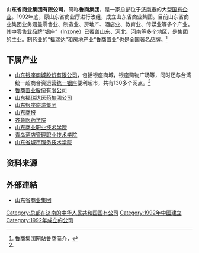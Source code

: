 {{Infobox_Company 
|company_name_zh =山东省商业集团有限公司 
|company_name_en =Shandong Commercial Group Co., Ltd.
|company_name =鲁商集团
|company_type =[[国有企业|国有企业]]
|company_slogan =|
location =[[济南市|济南市]]山师东路4号 
|industry =[[零售业|零售业]]，[[地产业|地产业]]，[[制药业|制药业]]，[[酒店业|酒店业]]，[[教育业|教育业]]，[[传媒业|传媒业]]
|key_people =党委书记、董事长：高洪雷<br />总经理：郭训成|    
 sales = |
 profit =|
 asset =|
 market_value =|
 num_employees =15万人（2015年）|
 products =|
 revenue =637.2149亿元人民币（2015年）|
| subsid = [[山东银座商城股份有限公司|银座股份]]（{{sse|600858}}）<br />[[鲁商置业股份有限公司|鲁商置业]]（{{sse|600223}}）
|homepage =[http://www.lushang.com.cn/]
}}

'''山东省商业集团有限公司'''，简称'''鲁商集团'''，是一家总部位于[[济南市|济南市]]的大型[[国有企业|国有企业]]。1992年底，原山东省商业厅进行改组，成立山东省商业集团。目前山东省商业集团业务涵盖零售业、制造业、房地产、酒店业、教育业、传媒业等多个产业。其中零售业品牌“银座”（Inzone）已覆盖[[山东|山东]]、[[河北|河北]]、[[河南|河南]]等多个地区，是集团的主业。制药业的“福瑞达”和房地产业“鲁商置业”也是全国著名品牌。<ref name="鲁商简介">鲁商集团网站鲁商简介，{{cite web |url=http://www.lshjt.com.cn/album-show-cid-1.html |title=存档副本 |accessdate=2010-08-10 |deadurl=yes |archiveurl=https://web.archive.org/web/20100726131524/http://www.lshjt.com.cn/album-show-cid-1.html |archivedate=2010-07-26 }}</ref>

==下属产业==
*[[山东银座商城股份有限公司|山东银座商城股份有限公司]]，包括银座商城，银座购物广场等，同时还与台湾统一超商合资运营[[统一银座|统一银座]]便利超市，共有130多个网点。<ref name="鲁商简介" />
*[[鲁商置业股份有限公司|鲁商置业股份有限公司]]
*[[山东福瑞达医药集团公司|山东福瑞达医药集团公司]]
*[[山东银座旅游集团|山东银座旅游集团]]
*[[山东商报|山东商报]]
*[[齐鲁医药学院|齐鲁医药学院]]
*[[山东商业职业技术学院|山东商业职业技术学院]]
*[[青岛酒店管理职业技术学院|青岛酒店管理职业技术学院]]
*[[山东省城市服务技术学院|山东省城市服务技术学院]]

==资料来源==
<references />

==外部連結==
* [http://www.lushang.com.cn/ 山东省商业集团] {{Wayback|url=http://www.lushang.com.cn/ |date=20200629021242 }}

{{China-company-stub}}
[[Category:总部在济南的中华人民共和国国有公司|Category:总部在济南的中华人民共和国国有公司]]
[[Category:1992年中國建立|Category:1992年中國建立]]
[[Category:1992年成立的公司|Category:1992年成立的公司]]